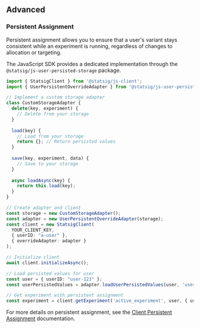## Advanced

### Persistent Assignment

Persistent assignment allows you to ensure that a user's variant stays consistent while an experiment is running, regardless of changes to allocation or targeting.

The JavaScript SDK provides a dedicated implementation through the `@statsig/js-user-persisted-storage` package.

```typescript
import { StatsigClient } from '@statsig/js-client';
import { UserPersistentOverrideAdapter } from '@statsig/js-user-persisted-storage';

// Implement a custom storage adapter
class CustomStorageAdapter {
  delete(key, experiment) {
    // Delete from your storage
  }
  
  load(key) {
    // Load from your storage
    return {}; // Return persisted values
  }
  
  save(key, experiment, data) {
    // Save to your storage
  }
  
  async loadAsync(key) {
    return this.load(key);
  }
}

// Create adapter and client
const storage = new CustomStorageAdapter();
const adapter = new UserPersistentOverrideAdapter(storage);
const client = new StatsigClient(
  YOUR_CLIENT_KEY, 
  { userID: "a-user" },
  { overrideAdapter: adapter }
);

// Initialize client
await client.initializeAsync();

// Load persisted values for user
const user = { userID: "user-123" };
const userPersistedValues = adapter.loadUserPersistedValues(user, 'userID');

// Get experiment with persistent assignment
const experiment = client.getExperiment('active_experiment', user, { userPersistedValues });
```

For more details on persistent assignment, see the [Client Persistent Assignment](/client/concepts/persistent_assignment) documentation.
